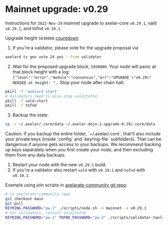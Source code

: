 # Mainnet upgrade: v0.29


Instructions for `2022-Nov-29` mainnet upgrade to axelar-core `v0.29.1`, vald `v0.29.1`, and tofnd `v0.10.1`.

Upgrade height `5030000` [countdown](https://www.mintscan.io/axelar/blocks/5030000)

1. If you're a validator, please vote for the upgrade proposal via

```bash
axelard tx gov vote 24 yes --from validator
```

2. Wait for the proposed upgrade block, `5030000`. Your node will panic at that block height with a log: `{"level":"error","module":"consensus","err":"UPGRADE \"v0.29\" NEEDED at height: ",`. Stop your node after chain halt.

```bash
pkill -f 'axelard start'
# Validators need to also stop vald/tofnd
pkill -f vald-start
pkill -f tofnd
```

3. Backup the state:

```bash
cp -r ~/.axelar/.core/data ~/.axelar-dojo-1-upgrade-0.29/.core/data
```

<Callout type="warning" emoji="⚠️">
  Caution: If you backup the entire folder, `~/.axelar/.core`, that'll also include your private keys (inside `config` and `keyring-file` subfolders). That can be dangerous if anyone gets access to your backups. We recommend backing up keys separately when you first create your node, and then excluding them from any data backups.
</Callout>

1. Restart your node with the new `v0.29.1` build.
2. If you're a validator also restart `vald` with `v0.29.1` and `tofnd` with `v0.10.1`.

Example using join scripts in [axelarate-community git repo](https://github.com/axelarnetwork/axelarate-community):

```bash
# in axelarate-community repo
git checkout main
git pull
KEYRING_PASSWORD="pw-1" ./scripts/node.sh -n mainnet -a v0.29.1
# For validators, restart vald/tofnd
KEYRING_PASSWORD="pw-1" TOFND_PASSWORD="pw-2" ./scripts/validator-tools-host.sh -a v0.29.1 -q v0.10.1 -n mainnet
```
